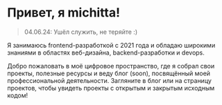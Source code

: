 # Привет, я michitta!

> 04.06.24: Ушёл служить, не теряйте :)

Я занимаюсь frontend-разработкой с 2021 года и обладаю
широкими знаниями в областях веб-дизайна, backend-разработки и devops.

Добро пожаловать в моё цифровое пространство, где я собрал свои проекты, полезные
ресурсы и веду блог (soon), посвящённый моей профессиональной деятельности. Загляните в
блог или на страницу проектов, чтобы увидеть проекты с открытым и закрытым исходным
кодом!
